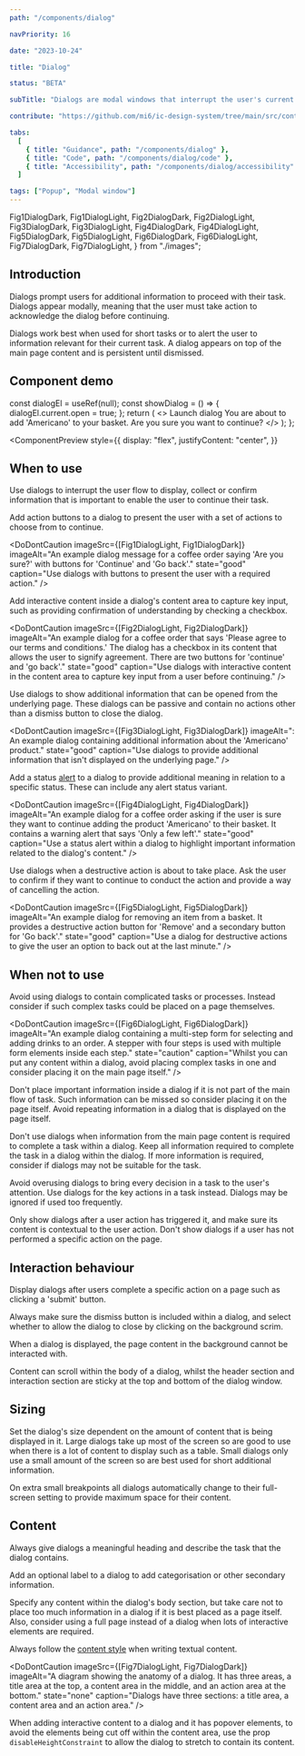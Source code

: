 ```yaml
---
path: "/components/dialog"

navPriority: 16

date: "2023-10-24"

title: "Dialog"

status: "BETA"

subTitle: "Dialogs are modal windows that interrupt the user's current task to bring something important to attention."

contribute: "https://github.com/mi6/ic-design-system/tree/main/src/content/structured/components/dialog"

tabs:
  [
    { title: "Guidance", path: "/components/dialog" },
    { title: "Code", path: "/components/dialog/code" },
    { title: "Accessibility", path: "/components/dialog/accessibility" },
  ]

tags: ["Popup", "Modal window"]
---
```


  Fig1DialogDark,
  Fig1DialogLight,
  Fig2DialogDark,
  Fig2DialogLight,
  Fig3DialogDark,
  Fig3DialogLight,
  Fig4DialogDark,
  Fig4DialogLight,
  Fig5DialogDark,
  Fig5DialogLight,
  Fig6DialogDark,
  Fig6DialogLight,
  Fig7DialogDark,
  Fig7DialogLight,
} from "./images";

## Introduction

Dialogs prompt users for additional information to proceed with their task. Dialogs appear modally, meaning that the user must take action to acknowledge the dialog before continuing.

Dialogs work best when used for short tasks or to alert the user to information relevant for their current task. A dialog appears on top of the main page content and is persistent until dismissed.

## Component demo

  const dialogEl = useRef(null);
  const showDialog = () => {
    dialogEl.current.open = true;
  };
  return (
    <>
      <IcButton onclick={showDialog} aria-label="Launch dialog">
        Launch dialog
      </IcButton>
      <IcDialog heading="Are you sure?" label="Coffee order" ref={dialogEl}>
        <IcTypography>
          You are about to add 'Americano' to your basket. Are you sure you want
          to continue?
        </IcTypography>
      </IcDialog>
    </>
  );
};

<ComponentPreview
  style={{
    display: "flex",
    justifyContent: "center",
  }}
>
  <DialogExample />
</ComponentPreview>

## When to use

Use dialogs to interrupt the user flow to display, collect or confirm information that is important to enable the user to continue their task.

Add action buttons to a dialog to present the user with a set of actions to choose from to continue.

<DoDontCaution
  imageSrc={[Fig1DialogLight, Fig1DialogDark]}
  imageAlt="An example dialog message for a coffee order saying 'Are you sure?' with buttons for 'Continue' and 'Go back'."
  state="good"
  caption="Use dialogs with buttons to present the user with a required action."
/>

Add interactive content inside a dialog's content area to capture key input, such as providing confirmation of understanding by checking a checkbox.

<DoDontCaution
  imageSrc={[Fig2DialogLight, Fig2DialogDark]}
  imageAlt="An example dialog for a coffee order that says 'Please agree to our terms and conditions.' The dialog has a checkbox in its content that allows the user to signify agreement. There are two buttons for 'continue' and 'go back'."
  state="good"
  caption="Use dialogs with interactive content in the content area to capture key input from a user before continuing."
/>

Use dialogs to show additional information that can be opened from the underlying page. These dialogs can be passive and contain no actions other than a dismiss button to close the dialog.

<DoDontCaution
  imageSrc={[Fig3DialogLight, Fig3DialogDark]}
  imageAlt=": An example dialog containing additional information about the 'Americano' product."
  state="good"
  caption="Use dialogs to provide additional information that isn't displayed on the underlying page."
/>

Add a status [alert](/components/alert) to a dialog to provide additional meaning in relation to a specific status. These can include any alert status variant.

<DoDontCaution
  imageSrc={[Fig4DialogLight, Fig4DialogDark]}
  imageAlt="An example dialog for a coffee order asking if the user is sure they want to continue adding the product 'Americano' to their basket. It contains a warning alert that says 'Only a few left'."
  state="good"
  caption="Use a status alert within a dialog to highlight important information related to the dialog's content."
/>

Use dialogs when a destructive action is about to take place. Ask the user to confirm if they want to continue to conduct the action and provide a way of cancelling the action.

<DoDontCaution
  imageSrc={[Fig5DialogLight, Fig5DialogDark]}
  imageAlt="An example dialog for removing an item from a basket. It provides a destructive action button for 'Remove' and a secondary button for 'Go back'."
  state="good"
  caption="Use a dialog for destructive actions to give the user an option to back out at the last minute."
/>

## When not to use

Avoid using dialogs to contain complicated tasks or processes. Instead consider if such complex tasks could be placed on a page themselves.

<DoDontCaution
  imageSrc={[Fig6DialogLight, Fig6DialogDark]}
  imageAlt="An example dialog containing a multi-step form for selecting and adding drinks to an order. A stepper with four steps is used with multiple form elements inside each step."
  state="caution"
  caption="Whilst you can put any content within a dialog, avoid placing complex tasks in one and consider placing it on the main page itself."
/>

Don't place important information inside a dialog if it is not part of the main flow of task. Such information can be missed so consider placing it on the page itself. Avoid repeating information in a dialog that is displayed on the page itself.

Don't use dialogs when information from the main page content is required to complete a task within a dialog. Keep all information required to complete the task in a dialog within the dialog. If more information is required, consider if dialogs may not be suitable for the task.

Avoid overusing dialogs to bring every decision in a task to the user's attention. Use dialogs for the key actions in a task instead. Dialogs may be ignored if used too frequently.

Only show dialogs after a user action has triggered it, and make sure its content is contextual to the user action. Don't show dialogs if a user has not performed a specific action on the page.

## Interaction behaviour

Display dialogs after users complete a specific action on a page such as clicking a 'submit' button.

Always make sure the dismiss button is included within a dialog, and select whether to allow the dialog to close by clicking on the background scrim.

When a dialog is displayed, the page content in the background cannot be interacted with.

Content can scroll within the body of a dialog, whilst the header section and interaction section are sticky at the top and bottom of the dialog window.

## Sizing

Set the dialog's size dependent on the amount of content that is being displayed in it. Large dialogs take up most of the screen so are good to use when there is a lot of content to display such as a table. Small dialogs only use a small amount of the screen so are best used for short additional information.

On extra small breakpoints all dialogs automatically change to their full-screen setting to provide maximum space for their content.

## Content

Always give dialogs a meaningful heading and describe the task that the dialog contains.

Add an optional label to a dialog to add categorisation or other secondary information.

Specify any content within the dialog's body section, but take care not to place too much information in a dialog if it is best placed as a page itself. Also, consider using a full page instead of a dialog when lots of interactive elements are required.

Always follow the [content style](/styles/content-style) when writing textual content.

<DoDontCaution
  imageSrc={[Fig7DialogLight, Fig7DialogDark]}
  imageAlt="A diagram showing the anatomy of a dialog. It has three areas, a title area at the top, a content area in the middle, and an action area at the bottom."
  state="none"
  caption="Dialogs have three sections: a title area, a content area and an action area."
/>

When adding interactive content to a dialog and it has popover elements, to avoid the elements being cut off within the content area, use the prop `disableHeightConstraint` to allow the dialog to stretch to contain its content.
